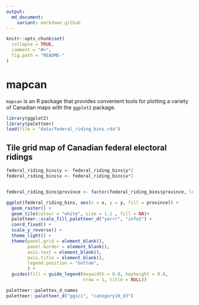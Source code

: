 ```yaml
---
output:
  md_document:
    variant: markdown_github
---
```


<!-- README.md is generated from README.Rmd. Please edit that file -->

```r
knitr::opts_chunk$set(
  collapse = TRUE,
  comment = "#>",
  fig.path = "README-"
)
```

# mapcan

`mapcan` is an R package that provides convenient tools for plotting a variety of Canadian maps with the `ggplot2` package. 

```r
library(ggplot2)
library(paletteer)
load(file = "data/federal_riding_bins.rda")
```


## Tile grid map of Canadian federal electoral ridings

```r

federal_riding_bins$y <- federal_riding_bins$y*2
federal_riding_bins$x <- federal_riding_bins$x*2


federal_riding_bins$province <- factor(federal_riding_bins$province, levels = c("BC", "AB", "SK", "MB", "ON", "QC", "NL", "NB", "PE", "NS"))

ggplot(federal_riding_bins, aes(x = x, y = y, fill = province)) +
  geom_raster() +
  geom_tile(colour = "white", size = 1.1 , fill = NA)+
  paletteer::scale_fill_paletteer_d("yarrr", "info2") +
  coord_fixed() +
  scale_y_reverse() +
  theme_light() +
  theme(panel.grid = element_blank(),
        panel.border = element_blank(),
        axis.text = element_blank(), 
        axis.title = element_blank(),
        legend.position = "bottom",
        ) +
  guides(fill = guide_legend(keywidth = 0.8, keyheight = 0.8,
                             nrow = 1, title = NULL))


```

```r
paletteer::palettes_d_names
paletteer::paletteer_d("ggsci", "category10_d3")
```

